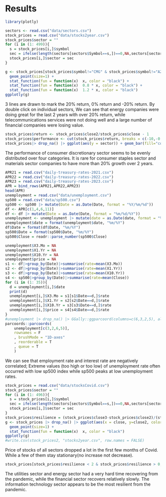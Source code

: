 # Results
```r
library(plotly)
```
```r
sectors <- read.csv("data/sectors.csv")
stock_prices = read.csv("data/stocks2year.csv")
stock_prices$sector = ""
for (i in (1: 499)){
  s = stock_prices[i,]$symbol
  sec = ifelse(length(sectors[sectors$Symbol==s,])==0,NA,sectors[sectors$Symbol==s,]$Sector)
  stock_prices[i,]$sector = sec
}
```

```r
g <- stock_prices[stock_prices$symbol!="CMG" & stock_prices$symbol!="AZO",] |> drop_na() |> ggplot(aes(x = close, y=close2, color=sector,text=symbol)) + 
  geom_point(size=1) + 
  stat_function(fun = function(x)  x, color = "black") + 
  stat_function(fun = function(x)  0.8 * x, color = "black") + 
  stat_function(fun = function(x)  1.2 * x, color = "black")
ggplotly(g)
```

3 lines are drawn to mark the 20% return, 0% return and -20% return. By double click on individual sectors, We can see that energy companies were doing great for the last 2 years with over 20% return, while telecommunications services were not doing well and a large number of financial companies were losing value. 

```r
stock_prices$return <- stock_prices$close2/stock_prices$close - 1
stock_prices$performance <- cut(stock_prices$return, breaks = c(-10,-0.2,0,0.2,10), labels=c('less than -20%', '-20 to 0 %', '0 to 20 %', 'over 20%'))
stock_prices|> drop_na() |> ggplot(aes(y = sector)) + geom_bar(fill="cornflowerblue") + facet_wrap(~performance)
```
The performance of consumer discretionary sector seems to be evenly distributed over four categories. It is rare for consumer staples sector and materials sector companies to have more than 20% growth over 2 years. 

```r
APR21 = read.csv("daily-treasury-rates-2021.csv")
APR22 = read.csv("daily-treasury-rates-2022.csv")
APR23 = read.csv("daily-treasury-rates-2023.csv")
APR = bind_rows(APR21,APR22,APR23)
head(APR)
unemployment = read.csv("data/unemployment.csv")
sp500 = read.csv("data/sp500.csv")
sp500 <- sp500 |> mutate(Date = as.Date(Date, format = "%Y/%m/%d"))
df <- APR[c(1,4,6,11)]
df <- df |> mutate(Date = as.Date(Date, format = "%m/%d/%Y"))
unemployment <- unemployment |> mutate(date = as.Date(date, format = "%Y/%m/%d"))
unemployment$date = format(unemployment$date, "%m/%Y")
df$Date = format(df$Date, "%m/%Y")
sp500$Date = format(sp500$Date, "%m/%Y")
sp500$Close = readr::parse_number(sp500$Close)

unemployment$X3.Mo = NA
unemployment$X1.Yr = NA
unemployment$X10.Yr = NA
unemployment$price = NA
s1 <- df|>group_by(Date)|>summarise(rate=mean(X3.Mo))
s2 <- df|>group_by(Date)|>summarise(rate=mean(X1.Yr))
s3 <- df|>group_by(Date)|>summarise(rate=mean(X10.Yr))
s4 <- sp500|>group_by(Date)|>summarise(rate=mean(Close))
for (i in (1: 35)){
  d = unemployment[i,]$date
  print(d)
  unemployment[i,]$X3.Mo = s1[s1$Date==d,]$rate
  unemployment[i,]$X1.Yr = s2[s2$Date==d,]$rate
  unemployment[i,]$X10.Yr = s3[s3$Date==d,]$rate
  unemployment[i,]$price = s4[s4$Date==d,]$rate
}
#unemployment |> drop_na() |> GGally::ggparcoord(columns=c(6,3,2,5), alpha = 0.3)
parcoords::parcoords(
    unemployment[c(3,2,6,5)],
    rownames = F 
    , brushMode = "1D-axes"
    , reorderable = T
    , queue = T    
    )
```
We can see that employment rate and interest rate are negatively correlated; Extreme values (too high or too low) of unemployment rate often occurred with low sp500 index while sp500 peaks at low unemployment rates.

```r
stock_prices = read.csv("data/stocksCovid.csv")
stock_prices$sector = ""
for (i in (1: 496)){
  s = stock_prices[i,]$symbol
  sec = ifelse(length(sectors[sectors$Symbol==s,])==0,NA,sectors[sectors$Symbol==s,]$Sector)
  stock_prices[i,]$sector = sec
}
stock_prices$resilience = (stock_prices$close3-stock_prices$close2)/(stock_prices$close - stock_prices$close2)
g <- stock_prices |> drop_na() |> ggplot(aes(x = close, y=close2, color=sector,text=symbol)) + 
  geom_point(size=1) + 
  stat_function(fun = function(x)  x, color = "black")
ggplotly(g)
#write.csv(stock_prices2, "stocks2year.csv", row.names = FALSE)
```
Price of stocks of all sectors dropped a lot in the first few months of Covid. While a few of them stay stationary(no increase not decrease).
```r
stock_prices[stock_prices$resilience < 2 & stock_prices$resilience > 0,] |> drop_na() |> ggplot(aes(y=resilience)) + geom_histogram() + facet_wrap(~sector)
```
The utilities sector and energy sector had a very hard time recovering from the pandemic, while the financial sector recovers relatively slowly. The information technology sector appears to be the most resilient from the pandemic.
